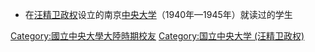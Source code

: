 *在[[汪精卫政权|汪精卫政权]]设立的南京[[中央大学_(汪精卫政权)|中央大学]]（1940年—1945年）就读过的学生

[[Category:國立中央大學大陸時期校友|Category:國立中央大學大陸時期校友]]
[[Category:国立中央大学_(汪精卫政权)|Category:国立中央大学 (汪精卫政权)]]